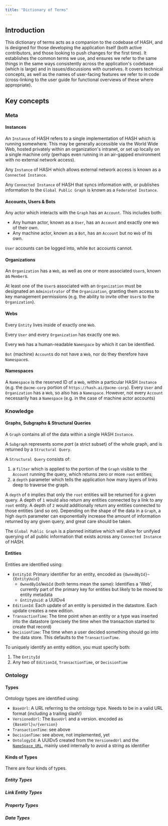 ```yaml
---
title: "Dictionary of Terms"
---
```


## Introduction

This dictionary of terms acts as a companion to the codebase of HASH, and is designed for those developing the application itself (both active contributors, and those looking to push changes for the first time). It establishes the common terms we use, and ensures we refer to the same things in the same ways consistently across the application's codebase (which is large) and in issues/discussions with ourselves. It covers technical concepts, as well as the names of user-facing features we refer to in code (cross-linking to the user guide for functional overviews of these where appropriate).

## Key concepts

### Meta

#### Instances

An `Instance` of HASH refers to a single implementation of HASH which is running somewhere. This may be generally accessible via the World Wide Web, hosted privately within an organization's intranet, or set up locally on a single machine only (perhaps even running in an air-gapped environment with no external network access).

Any `Instance` of HASH which allows external network access is known as a `Connected Instance`.

Any `Connected Instance` of HASH that syncs information with, or publishes information to the `Global Public Graph` is known as a `Federated Instance`.

#### Accounts, Users & Bots

Any actor which interacts with the `Graph` has an `Account`. This includes both:
- Any human actor, known as a `User`, has an `Account` and exactly one `Web` of their own.
- Any machine actor, known as a `Bot`, has an `Account` but no `Web` of its own.

`User` accounts can be logged into, while `Bot` accounts cannot.

#### Organizations

An `Organization` has a `Web`, as well as one or more associated `User`s, known as `Member`s.

At least one of the `User`s associated with an `Organization` must be designated an `Administrator` of the `Organization`, granting them access to key management permissions (e.g. the ability to invite other `User`s to the `Organization`).

#### Webs

Every `Entity` lives inside of exactly one `Web`.

Every `User` and every `Organization` has exactly one `Web`.

Every `Web` has a human-readable `Namespace` by which it can be identified.

`Bot` (machine) `Account`s do not have a `Web`, nor do they therefore have `Namespace`s.

#### Namespaces

A `Namespace` is the reserved ID of a `Web`, within a particular HASH `Instance` (e.g. the `@acme-corp` portion of `https://hash.ai/@acme-corp`). Every `User` and `Organization` has a `Web`, so also has a `Namespace`. However, not every `Account` necessarily has a `Namespace` (e.g. in the case of machine actor accounts)

### Knowledge

#### Graphs, Subgraphs & Structural Queries

A `Graph` contains all of the data within a single HASH `Instance`.

A `Subgraph` represents some _part_ (a strict subset) of the whole graph, and is returned by a `Structural Query`.

A `Structural Query` consists of:

1. a `filter` which is applied to the portion of the `Graph` visible to the `Account` running the query, which returns zero or more `root` entities;
1. a `depth` parameter which tells the application how many layers of links deep to traverse the graph.

A `depth` of `0` implies that only the `root` entities will be returned for a given query. A depth of `1` would also return any entities connected by a link to any `root` entity. A depth of `2` would additionally return any entities connected to those entities (and so on). Depending on the shape of the data in a `Graph`, a high `depth` parameter can exponentially increase the amount of information returned by any given query, and great care should be taken.

The `Global Public Graph` is a planned initiative which will allow for unifyied querying of all public information that exists across any `Connected Instance` of HASH.

#### Entities

Entities are identified using:

- `EntityId`: Primary identifier for an entity, encoded as `{OwnedById}~{EntityUuid}`
  - `OwnedById`/`WebId` (both terms mean the same): Identifies a 'Web', currently part of the primary key for entities but likely to be moved to entity metadata
  - `EntityUuid`: a UUIDv4
- `EditionId`: Each update of an entity is persisted in the datastore. Each update creates a new edition.
- `TransactionTime`: The time point when an entity or a type was inserted into the datastore (precisely the time when the transaction started to create that record)
- `DecisionTime`: The time when a user decided something should go into the data store. This defaults to the `TransactionTime`.

To uniquely identify an entity edition, you must specify both:

1. The `EntityId`
2. Any two of `EditionId`, `TransactionTime`, or `DecisionTime`

### Ontology

#### Types

Ontology types are identified using:

- `BaseUrl`: A URL referring to the ontology type. Needs to be in a valid URL format (including a trailing slash!)
- `VersionedUrl`: The `BaseUrl` and a version. encoded as `{BaseUrl}v/{version}`
- `TransactionTime`: see above
- `DecisionTime`: see above, not implemented, yet
- `OntologyId`: A UUIDv5 created from the `VersionedUrl` and the [`NameSpace_URL`](https://www.rfc-editor.org/rfc/rfc4122#appendix-C), mainly used internally to avoid a string as identifier

#### Kinds of Types

There are four kinds of types.

##### Entity Types

##### Link Entity Types

##### Property Types

##### Data Types
